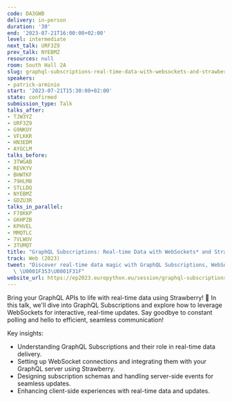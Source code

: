 ```yaml
---
code: DA3GWB
delivery: in-person
duration: '30'
end: '2023-07-21T16:00:00+02:00'
level: intermediate
next_talk: URF3Z9
prev_talk: NYEBMZ
resources: null
room: South Hall 2A
slug: graphql-subscriptions-real-time-data-with-websockets-and-strawberry
speakers:
- patrick-arminio
start: '2023-07-21T15:30:00+02:00'
state: confirmed
submission_type: Talk
talks_after:
- TJW3YZ
- URF3Z9
- G9NKUY
- VFLKKR
- HN3EDM
- AYGCLM
talks_before:
- 3TWGAB
- REVKYV
- BHWTKF
- 79HLM8
- STLLDQ
- NYEBMZ
- GDZU3R
talks_in_parallel:
- F78KKP
- GKHPZB
- KPHVEL
- MMQTLC
- 7VLWUV
- 3TUMQT
title: "GraphQL Subscriptions: Real-time Data with WebSockets* and Strawberry \U0001F353"
track: Web (2023)
tweet: "Discover real-time data magic with GraphQL Subscriptions, WebSockets & Strawberry!\
  \ \U0001F353\U0001F31F"
website_url: https://ep2023.europython.eu/session/graphql-subscriptions-real-time-data-with-websockets-and-strawberry
---
```


Bring your GraphQL APIs to life with real-time data using Strawberry! 🌟 In this talk, we'll dive into GraphQL Subscriptions and explore how to leverage WebSockets for interactive, real-time updates. Say goodbye to constant polling and hello to efficient, seamless communication!

Key insights:

- Understanding GraphQL Subscriptions and their role in real-time data delivery.
- Setting up WebSocket connections and integrating them with your GraphQL server using Strawberry.
- Designing subscription schemas and handling server-side events for seamless updates.
- Enhancing client-side experiences with real-time data and updates.